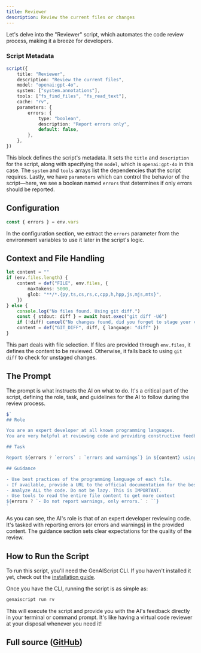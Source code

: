 ```yaml
---
title: Reviewer
description: Review the current files or changes
---
```



Let's delve into the "Reviewer" script, which automates the code review process, making it a breeze for developers.

### Script Metadata

```ts
script({
    title: "Reviewer",
    description: "Review the current files",
    model: "openai:gpt-4o",
    system: ["system.annotations"],
    tools: ["fs_find_files", "fs_read_text"],
    cache: "rv",
    parameters: {
        errors: {
            type: "boolean",
            description: "Report errors only",
            default: false,
        },
    },
})
```

This block defines the script's metadata. It sets the `title` and `description` for the script, along with specifying the `model`, which is `openai:gpt-4o` in this case. The `system` and `tools` arrays list the dependencies that the script requires. Lastly, we have `parameters` which can control the behavior of the script—here, we see a boolean named `errors` that determines if only errors should be reported.

## Configuration

```ts
const { errors } = env.vars
```

In the configuration section, we extract the `errors` parameter from the environment variables to use it later in the script's logic.

## Context and File Handling

```ts
let content = ""
if (env.files.length) {
    content = def("FILE", env.files, {
        maxTokens: 5000,
        glob: "**/*.{py,ts,cs,rs,c,cpp,h,hpp,js,mjs,mts}",
    })
} else {
    console.log("No files found. Using git diff.")
    const { stdout: diff } = await host.exec("git diff -U6")
    if (!diff) cancel("No changes found, did you forget to stage your changes?")
    content = def("GIT_DIFF", diff, { language: "diff" })
}
```

This part deals with file selection. If files are provided through `env.files`, it defines the content to be reviewed. Otherwise, it falls back to using `git diff` to check for unstaged changes.

## The Prompt

The prompt is what instructs the AI on what to do. It's a critical part of the script, defining the role, task, and guidelines for the AI to follow during the review process.

```ts
$`
## Role

You are an expert developer at all known programming languages.
You are very helpful at reviewing code and providing constructive feedback.

## Task

Report ${errors ? `errors` : `errors and warnings`} in ${content} using the annotation format.

## Guidance

- Use best practices of the programming language of each file.
- If available, provide a URL to the official documentation for the best practice. do NOT invent URLs.
- Analyze ALL the code. Do not be lazy. This is IMPORTANT.
- Use tools to read the entire file content to get more context
${errors ? `- Do not report warnings, only errors.` : ``}
`
```

As you can see, the AI's role is that of an expert developer reviewing code. It's tasked with reporting errors (or errors and warnings) in the provided content. The guidance section sets clear expectations for the quality of the review.

## How to Run the Script

To run this script, you'll need the GenAIScript CLI. If you haven't installed it yet, check out the [installation guide](https://microsoft.github.io/genaiscript/getting-started).

Once you have the CLI, running the script is as simple as:

```bash
genaiscript run rv
```

This will execute the script and provide you with the AI's feedback directly in your terminal or command prompt.
It's like having a virtual code reviewer at your disposal whenever you need it!

## Full source ([GitHub](https://github.com/microsoft/genaiscript/blob/main/packages/vscode/genaisrc/rv.genai.mts))

<Code code={source} wrap={true} lang="ts" title="rv.genai.mts" />
